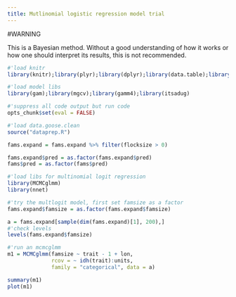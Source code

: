 ```yaml
---
title: Mutlinomial logistic regression model trial
---
```


#WARNING

This is a Bayesian method. Without a good understanding of how it works or how one should interpret its results, this is not recommended.

```r
#'load knitr
library(knitr);library(plyr);library(dplyr);library(data.table);library(purrr);library(ggplot2)

#'load model libs
library(gam);library(mgcv);library(gamm4);library(itsadug)

#'suppress all code output but run code
opts_chunk$set(eval = FALSE)
```



```r
#'load data.goose.clean
source("dataprep.R")

fams.expand = fams.expand %>% filter(flocksize > 0)

fams.expand$pred = as.factor(fams.expand$pred)
fams$pred = as.factor(fams$pred)
```


```r
#'load libs for multinomial logit regression
library(MCMCglmm)
library(nnet)
```

```r
#'try the multlogit model, first set famsize as a factor
fams.expand$famsize = as.factor(fams.expand$famsize)

a = fams.expand[sample(dim(fams.expand)[1], 200),]
#'check levels
levels(fams.expand$famsize)

#'run an mcmcglmm
m1 = MCMCglmm(famsize ~ trait - 1 + lon, 
              rcov = ~ idh(trait):units,
              family = "categorical", data = a)

summary(m1)
plot(m1)
```

